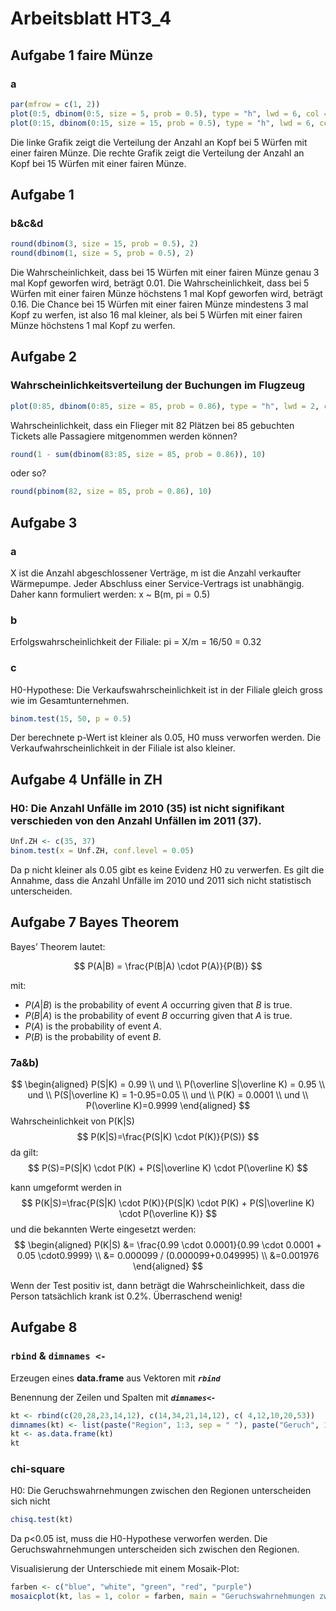 # Arbeitsblatt HT3_4 {.unnumbered}

## Aufgabe 1 faire Münze

### a

```r
par(mfrow = c(1, 2))
plot(0:5, dbinom(0:5, size = 5, prob = 0.5), type = "h", lwd = 6, col = "lightblue", lend = 2, las = 1, xlab = "k", ylab = "probability", ylim = c(0, 0.4)) 
plot(0:15, dbinom(0:15, size = 15, prob = 0.5), type = "h", lwd = 6, col = "lightblue", lend = 2, las = 1, xlab = "k", ylab = "probability", ylim = c(0, 0.4)) 

```

Die linke Grafik zeigt die Verteilung der Anzahl an Kopf bei 5 Würfen mit einer fairen Münze. Die rechte Grafik zeigt die Verteilung der Anzahl an Kopf bei 15 Würfen mit einer fairen Münze.

## Aufgabe 1

### b&c&d

```r
round(dbinom(3, size = 15, prob = 0.5), 2)
round(dbinom(1, size = 5, prob = 0.5), 2)
```

Die Wahrscheinlichkeit, dass bei 15 Würfen mit einer fairen Münze genau 3 mal Kopf geworfen wird, beträgt 0.01. Die Wahrscheinlichkeit, dass bei 5 Würfen mit einer fairen Münze höchstens 1 mal Kopf geworfen wird, beträgt 0.16. Die Chance bei 15 Würfen mit einer fairen Münze mindestens 3 mal Kopf zu werfen, ist also 16 mal kleiner, als bei 5 Würfen mit einer fairen Münze höchstens 1 mal Kopf zu werfen.

## Aufgabe 2

### Wahrscheinlichkeitsverteilung der Buchungen im Flugzeug

```r
plot(0:85, dbinom(0:85, size = 85, prob = 0.86), type = "h", lwd = 2, col = "lightblue", lend = 2, las = 1, xlab = "k", ylab = "probability")
```

Wahrscheinlichkeit, dass ein Flieger mit 82 Plätzen bei 85 gebuchten Tickets alle Passagiere mitgenommen werden können?

```r
round(1 - sum(dbinom(83:85, size = 85, prob = 0.86)), 10)
```

oder so?

```r
round(pbinom(82, size = 85, prob = 0.86), 10)
```

## Aufgabe 3

### a

X ist die Anzahl abgeschlossener Verträge, m ist die Anzahl verkaufter Wärmepumpe. Jeder Abschluss einer Service-Vertrags ist unabhängig. Daher kann formuliert werden: x \~ B(m, pi = 0.5)

### b

Erfolgswahrscheinlichkeit der Filiale: pi = X/m = 16/50 = 0.32

### c

H0-Hypothese: Die Verkaufswahrscheinlichkeit ist in der Filiale gleich gross wie im Gesamtunternehmen.

```r
binom.test(15, 50, p = 0.5)
```

Der berechnete p-Wert ist kleiner als 0.05, H0 muss verworfen werden. Die Verkaufwahrscheinlichkeit in der Filiale ist also kleiner.

## Aufgabe 4 Unfälle in ZH

### H0: Die Anzahl Unfälle im 2010 (35) ist nicht signifikant verschieden von den Anzahl Unfällen im 2011 (37).

```r
Unf.ZH <- c(35, 37)
binom.test(x = Unf.ZH, conf.level = 0.05)
```

Da p nicht kleiner als 0.05 gibt es keine Evidenz H0 zu verwerfen. Es gilt die Annahme, dass die Anzahl Unfälle im 2010 und 2011 sich nicht statistisch unterscheiden.

## Aufgabe 7 Bayes Theorem

Bayes' Theorem lautet:

$$
P(A|B) = \frac{P(B|A) \cdot P(A)}{P(B)}
$$

mit:

-   $P(A|B)$ is the probability of event $A$ occurring given that $B$ is true.
-   $P(B|A)$ is the probability of event $B$ occurring given that $A$ is true.
-   $P(A)$ is the probability of event $A$.
-   $P(B)$ is the probability of event $B$.

### 7a&b)

$$
\begin{aligned}
P(S|K) = 0.99 \\
und \\
P(\overline S|\overline K) = 0.95 \\
und \\
P(S|\overline K) = 1-0.95=0.05 \\
und \\
P(K) = 0.0001 \\
und \\
P(\overline K)=0.9999
\end{aligned}
$$ Wahrscheinlichkeit von P(K\|S) $$
P(K|S)=\frac{P(S|K) \cdot P(K)}{P(S)}
$$ da gilt: $$
P(S)=P(S|K) \cdot P(K) + P(S|\overline K) \cdot P(\overline K)
$$

kann umgeformt werden in $$
P(K|S)=\frac{P(S|K) \cdot P(K)}{P(S|K) \cdot P(K) + P(S|\overline K) \cdot P(\overline K)}
$$ und die bekannten Werte eingesetzt werden: $$
\begin{aligned}
P(K|S)  &= \frac{0.99 \cdot 0.0001}{0.99 \cdot 0.0001 + 0.05 \cdot0.9999} \\
        &= 0.000099 / (0.000099+0.049995) \\
        &=0.001976
\end{aligned}
$$

Wenn der Test positiv ist, dann beträgt die Wahrscheinlichkeit, dass die Person tatsächlich krank ist 0.2%. Überraschend wenig!



## Aufgabe 8

### `rbind` & `dimnames <-`

Erzeugen eines **data.frame** aus Vektoren mit ***`rbind`***

Benennung der Zeilen und Spalten mit ***`dimnames<-`***

```r
kt <- rbind(c(20,28,23,14,12), c(14,34,21,14,12), c( 4,12,10,20,53))
dimnames(kt) <- list(paste("Region", 1:3, sep = " "), paste("Geruch", 1:5, sep = " "))
kt <- as.data.frame(kt)
kt
```

### chi-square

H0: Die Geruchswahrnehmungen zwischen den Regionen unterscheiden sich nicht

```r
chisq.test(kt)
```

Da p\<0.05 ist, muss die H0-Hypothese verworfen werden. Die Geruchswahrnehmungen unterscheiden sich zwischen den Regionen.

Visualisierung der Unterschiede mit einem Mosaik-Plot:

```r
farben <- c("blue", "white", "green", "red", "purple")
mosaicplot(kt, las = 1, color = farben, main = "Geruchswahrnehmungen zw Regionen")
```
